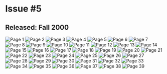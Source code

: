 # Issue #5
## Released: Fall 2000

![Page 1](/img/wiki/ytv/whoa_magazine/issue_5/1.png)
![Page 2](/img/wiki/ytv/whoa_magazine/issue_5/2.png)
![Page 3](/img/wiki/ytv/whoa_magazine/issue_5/3.png)
![Page 4](/img/wiki/ytv/whoa_magazine/issue_5/4.png)
![Page 5](/img/wiki/ytv/whoa_magazine/issue_5/5.png)
![Page 6](/img/wiki/ytv/whoa_magazine/issue_5/6.png)
![Page 7](/img/wiki/ytv/whoa_magazine/issue_5/7.png)
![Page 8](/img/wiki/ytv/whoa_magazine/issue_5/8.png)
![Page 9](/img/wiki/ytv/whoa_magazine/issue_5/9.png)
![Page 10](/img/wiki/ytv/whoa_magazine/issue_5/10.png)
![Page 11](/img/wiki/ytv/whoa_magazine/issue_5/11.png)
![Page 12](/img/wiki/ytv/whoa_magazine/issue_5/12.png)
![Page 13](/img/wiki/ytv/whoa_magazine/issue_5/13.png)
![Page 14](/img/wiki/ytv/whoa_magazine/issue_5/14.png)
![Page 15](/img/wiki/ytv/whoa_magazine/issue_5/15.png)
![Page 16](/img/wiki/ytv/whoa_magazine/issue_5/16.png)
![Page 17](/img/wiki/ytv/whoa_magazine/issue_5/17.png)
![Page 18](/img/wiki/ytv/whoa_magazine/issue_5/18.png)
![Page 19](/img/wiki/ytv/whoa_magazine/issue_5/19.png)
![Page 20](/img/wiki/ytv/whoa_magazine/issue_5/20.png)
![Page 21](/img/wiki/ytv/whoa_magazine/issue_5/21.png)
![Page 22](/img/wiki/ytv/whoa_magazine/issue_5/22.png)
![Page 23](/img/wiki/ytv/whoa_magazine/issue_5/23.png)
![Page 24](/img/wiki/ytv/whoa_magazine/issue_5/24.png)
![Page 25](/img/wiki/ytv/whoa_magazine/issue_5/25.png)
![Page 26](/img/wiki/ytv/whoa_magazine/issue_5/26.png)
![Page 27](/img/wiki/ytv/whoa_magazine/issue_5/27.png)
![Page 28](/img/wiki/ytv/whoa_magazine/issue_5/28.png)
![Page 29](/img/wiki/ytv/whoa_magazine/issue_5/29.png)
![Page 30](/img/wiki/ytv/whoa_magazine/issue_5/30.png)
![Page 31](/img/wiki/ytv/whoa_magazine/issue_5/31.png)
![Page 32](/img/wiki/ytv/whoa_magazine/issue_5/32.png)
![Page 33](/img/wiki/ytv/whoa_magazine/issue_5/33.png)
![Page 34](/img/wiki/ytv/whoa_magazine/issue_5/34.png)
![Page 35](/img/wiki/ytv/whoa_magazine/issue_5/35.png)
![Page 36](/img/wiki/ytv/whoa_magazine/issue_5/36.png)
![Page 37](/img/wiki/ytv/whoa_magazine/issue_5/37.png)
![Page 38](/img/wiki/ytv/whoa_magazine/issue_5/38.png)
![Page 39](/img/wiki/ytv/whoa_magazine/issue_5/39.png)
